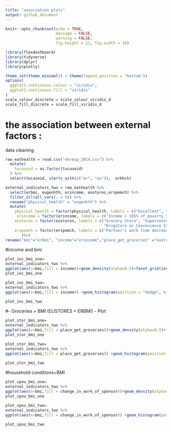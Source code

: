 ```yaml
---
title: "association_plots"
output: github_document
---
```


```r
knitr::opts_chunk$set(echo = TRUE,
                      message = FALSE,
                      warning = FALSE,
                      fig.height = 12, fig.width = 16)

library(flexdashboard)
library(tidyverse)
library(dplyr)
library(plotly)

theme_set(theme_minimal() + theme(legend.position = "bottom"))
options(
  ggplot2.continuous.colour = "viridis",
  ggplot2.continuous.fill = "viridis"
)
scale_colour_discrete = scale_colour_viridis_d
scale_fill_discrete = scale_fill_viridis_d
```

# the association between external factors :

data cleaning
```r
raw_eathealth = read.csv("ehresp_2014.csv") %>%
  mutate(
    tucaseid = as.factor(tucaseid)
  ) %>%
  select(tucaseid, starts_with(c("er", "eu")), -erhhch)

```


```r
external_indicators_two = raw_eathealth %>%
  select(erbmi, eugenhth, erincome, eustores,erspemch) %>%
  filter_all(all_vars(. > 0)) %>%
  rename("physical_health" = "eugenhth") %>%
  mutate(
    physical_health = factor(physical_health, labels = c("Excellent", "Very Good", "Good", "Fair", "Poor")),
     erincome = factor(erincome, labels = c("Income > 185% of poverty threhold", "Income <= 185% of poverty threshold", "130% < Income < 185% of poverty threshold", "Income > 130% of poverty threshold", "Income <= 130% of poverty threshold")),
    eustores = factor(eustores, labels = c("Grocery Store", "Supercenter", "Warehouse Club", 
                                           "Drugstore or Convenience Store", "Some Other Place")),
    erspemch = factor(erspemch, labels = c("Partner's work time decrease", "Partner's work time increase", "Partner lose job","Partner find job", "Not change" ))
       )%>%
rename("bmi"="erbmi", "income"="erincome","place_get_groceries" ="eustores","change_in_work_of_sponsor" = "erspemch")
```

#income and bmi

```r
plot_inc_bmi_one=
external_indicators_two %>%
ggplot(aes(x=bmi,fill = income))+geom_density(alpha=0.5)+facet_grid(income~.)+scale_x_continuous( breaks = seq(10,60,3),limits =c(10,60))+labs( title = "Distribution of BMI for different income", x = "BMI", y="Density")+theme(legend.position = "bottom",panel.spacing = unit(0.5, "lines"))+scale_fill_manual(values=c("#6495ED","#8FB78F","#56B4E9","66cc99","#FF8754"))
plot_inc_bmi_one
```




```r
plot_inc_bmi_two=
external_indicators_two %>%
ggplot(aes(x=bmi,fill = income)) +geom_histogram(position = "dodge", binwidth = 10)+scale_fill_manual(values=c("#6495ED","#8FB78F","#56B4E9","#66cc99","#FF8754"))+scale_x_continuous( breaks = seq(10,60,3),limits =c(10,60))+labs( title = "Distribution of BMI for different income", x = "BMI", y="Count")+theme(legend.position="bottom",legend.direction="vertical", plot.title = element_text(vjust = 3), panel.spacing = unit(0.5, "lines"))

plot_inc_bmi_two
```

#- Groceries + BMI (EUSTORES + ERBMI) - Plot

```r
plot_stor_bmi_one=
external_indicators_two %>%
ggplot(aes(x=bmi,fill = place_get_groceries))+geom_density(alpha=0.5)+facet_grid(place_get_groceries~.)+scale_x_continuous( breaks = seq(10,60,3),limits =c(10,60))+labs( title = "Distribution of BMI for different places get groceries", x = "BMI", y="Density")+theme(legend.position = "bottom", plot.title = element_text(vjust = 5),panel.spacing = unit(1, "lines"))+scale_fill_manual(values=c("#6495ED","#8FB78F","#56B4E9","66cc99","#FF8754"))
plot_stor_bmi_one
```

```r
plot_stor_bmi_two=
external_indicators_two %>%
ggplot(aes(x=bmi,fill = place_get_groceries)) +geom_histogram(position = "dodge", binwidth = 10)+scale_fill_manual(values=c("#6495ED","#8FB78F","#56B4E9","#66cc99","#FF8754"))+scale_x_continuous( breaks = seq(10,60,3),limits =c(10,60))+labs( title = "Distribution of BMI for different places get groceries ", x = "BMI", y="Count")+theme(legend.position="bottom",legend.direction="vertical", plot.title = element_text(vjust = 3),panel.spacing = unit(1.5, "lines"))

plot_stor_bmi_two
```

#household conditions+BMI

```r
plot_spou_bmi_one=
external_indicators_two %>%
ggplot(aes(x=bmi,fill = change_in_work_of_sponsor))+geom_density(alpha=0.5)+facet_grid(change_in_work_of_sponsor~.)+scale_x_continuous( breaks = seq(10,60,3),limits =c(10,60))+labs( title = "Distribution of BMI for sponse's different work status", x = "BMI", y="Density")+theme(legend.position = "bottom", plot.title = element_text(vjust = 5),panel.spacing = unit(1, "lines"))+scale_fill_manual(values=c("#6495ED","#8FB78F","#56B4E9","66cc99","#FF8754"))
plot_spou_bmi_one
```


```r
plot_spou_bmi_two=
external_indicators_two %>%
ggplot(aes(x=bmi,fill = change_in_work_of_sponsor)) +geom_histogram(position = "dodge", binwidth = 10)+scale_fill_manual(values=c("#6495ED","#8FB78F","#56B4E9","#66cc99","#FF8754"))+scale_x_continuous( breaks = seq(10,60,3),limits =c(10,60))+labs( title = "Distribution of BMI for sponse's different work status ", x = "BMI", y="Count")+theme(legend.position="bottom",legend.direction="vertical", plot.title = element_text(vjust = 3),panel.spacing = unit(1.5, "lines"))

plot_spou_bmi_two
```

